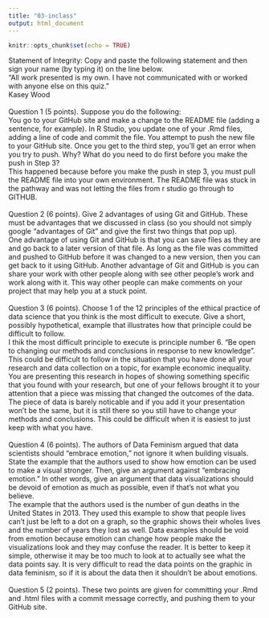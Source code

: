 ```yaml
---
title: "03-inclass"
output: html_document
---
```


```r
knitr::opts_chunk$set(echo = TRUE)
```

Statement of Integrity: Copy and paste the following statement and then sign your name (by typing it) on the line below.
\
“All work presented is my own. I have not communicated with or worked with anyone else on this quiz.”
\
Kasey Wood
\
\
Question 1 (5 points). Suppose you do the following:
\
You go to your GitHub site and make a change to the README file (adding a sentence, for example).
In R Studio, you update one of your .Rmd files, adding a line of code and commit the file.
You attempt to push the new file to your GitHub site.
Once you get to the third step, you’ll get an error when you try to push. Why? What do you need to do first before you make the push in Step 3?
\
This happened because before you make the push in step 3, you must pull the README file into your own environment. The README file was stuck in the pathway and was not letting the files from r studio go through to GITHUB.
\
\
Question 2 (6 points). Give 2 advantages of using Git and GitHub. These must be advantages that we discussed in class (so you should not simply google “advantages of Git” and give the first two things that pop up).
\
One advantage of using Git and GitHub is that you can save files as they are and go back to a later version of that file. As long as the file was committed and pushed to GitHub before it was changed to a new version, then you can get back to it using GitHub. Another advantage of Git and GitHub is you can share your work with other people along with see other people's work and work along with it. This way other people can make comments on your project that may help you at a stuck point.
\
\
Question 3 (6 points). Choose 1 of the 12 principles of the ethical practice of data science that you think is the most difficult to execute. Give a short, possibly hypothetical, example that illustrates how that principle could be difficult to follow.
\
I thik the most difficult principle to execute is principle number 6. "Be open to changing our methods and conclusions in response to new knowledge". This could be difficult to follow in the situation that you have done all your research and data collection on a topic, for example economic inequality. You are presenting this research in hopes of showing something specific that you found with your research, but one of your fellows brought it to your attention that a piece was missing that changed the outcomes of the data. The piece of data is barely noticable and if you add it your presentation won't be the same, but it is still there so you still have to change your methods and conclusions. This could be difficult when it is easiest to just keep with what you have.
\
\
Question 4 (6 points). The authors of Data Feminism argued that data scientists should “embrace emotion,” not ignore it when building visuals. State the example that the authors used to show how emotion can be used to make a visual stronger. Then, give an argument against “embracing emotion.” In other words, give an argument that data visualizations should be devoid of emotion as much as possible, even if that’s not what you believe.
\
The example that the authors used is the number of gun deaths in the United States in 2013. They used this example to show that people lives can't just be left to a dot on a graph, so the graphic shows their wholes lives and the number of years they lost as well. Data examples should be void from emotion because emotion can change how people make the visualizations look and they may confuse the reader. It is better to keep it simple, otherwise it may be too much to look at to actually see what the data points say. It is very difficult to read the data points on the graphic in data feminism, so if it is about the data then it shouldn't be about emotions.
\
\
Question 5 (2 points). These two points are given for committing your .Rmd and .html files with a commit message correctly, and pushing them to your GitHub site.